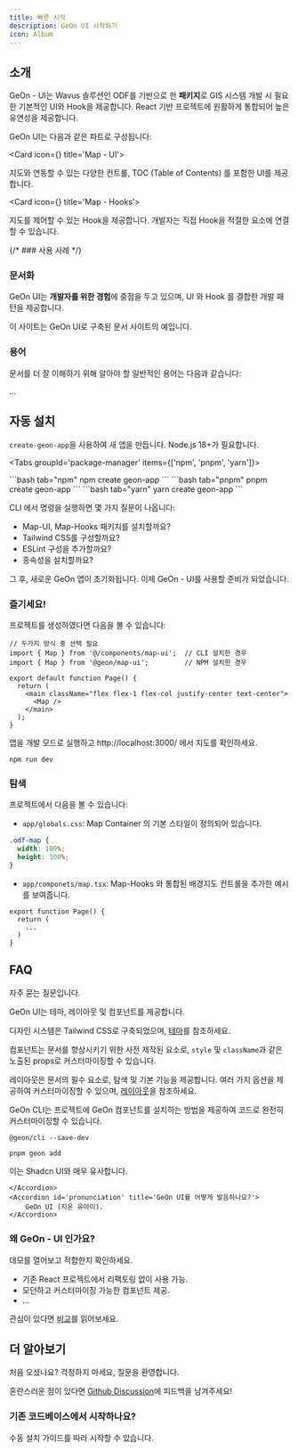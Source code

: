 ```yaml
---
title: 빠른 시작
description: GeOn UI 시작하기
icon: Album
---
```



## 소개

GeOn - UI는 Wavus 솔루션인 ODF를 기반으로 한 **패키지**로 GIS 시스템 개발 시 필요한 기본적인 UI와 Hook을 제공합니다.
React 기반 프로젝트에 원활하게 통합되어 높은 유연성을 제공합니다.

GeOn UI는 다음과 같은 파트로 구성됩니다:

<Cards>

<Card icon={<CpuIcon className="text-purple-300" />} title='Map - UI'>

지도와 연동할 수 있는 다양한 컨트롤, TOC (Table of Contents) 를 포함한 UI를 제공합니다.

</Card>

<Card icon={<PanelsTopLeft className="text-blue-300" />} title='Map - Hooks'>

지도를 제어할 수 있는 Hook을 제공합니다. 개발자는 직접 Hook을 적절한 요소에 연결할 수 있습니다.

</Card>

</Cards>

{/* ### 사용 사례 */}

### 문서화

GeOn UI는 **개발자를 위한 경험**에 중점을 두고 있으며, UI 와 Hook 를 결합한 개발 패턴을 제공합니다.

이 사이트는 GeOn UI로 구축된 문서 사이트의 예입니다.

### 용어

문서를 더 잘 이해하기 위해 알아야 할 일반적인 용어는 다음과 같습니다:

...

## 자동 설치

`create-geon-app`을 사용하여 새 앱을 만듭니다. Node.js 18+가 필요합니다.

<Tabs groupId='package-manager' items={['npm', 'pnpm', 'yarn']}>

<Tab>
```bash tab="npm"
npm create geon-app
```
</Tab>

<Tab>
```bash tab="pnpm"
pnpm create geon-app
```
</Tab>
<Tab>
```bash tab="yarn"
yarn create geon-app
```
</Tab>
</Tabs>

CLI 에서 명령을 실행하면 몇 가지 질문이 나옵니다:

- Map-UI, Map-Hooks 패키지를 설치할까요?
- Tailwind CSS를 구성할까요?
- ESLint 구성을 추가할까요?
- 종속성을 설치할까요?

그 후, 새로운 GeOn 앱이 초기화됩니다.
이제 GeOn - UI를 사용할 준비가 되었습니다.


### 즐기세요!

프로젝트를 생성하였다면 다음을 볼 수 있습니다:

```tsx title="app/page.tsx"
// 두가지 방식 중 선택 필요
import { Map } from '@/components/map-ui';  // CLI 설치한 경우   
import { Map } from '@geon/map-ui';         // NPM 설치한 경우

export default function Page() {
  return (
    <main className="flex flex-1 flex-col justify-center text-center">
      <Map />
    </main>
  );
}
```

앱을 개발 모드로 실행하고 http://localhost:3000/ 에서 지도를 확인하세요.

```package-install
npm run dev
```

### 탐색

프로젝트에서 다음을 볼 수 있습니다:

- `app/globals.css`: Map Container 의 기본 스타일이 정의되어 있습니다. 
```css
.odf-map {
  width: 100%;
  height: 100%;
}
```

- `app/componets/map.tsx`: Map-Hooks 와 통합된 배경지도 컨트롤을 추가한 예시를 보여줍니다.
```tsx
export function Page() {
  return (
    ...
  )
}
```

## FAQ

자주 묻는 질문입니다.

<Accordions>
    <Accordion id='customise' title='UI를 어떻게 커스터마이징하나요?'>

GeOn UI는 테마, 레이아웃 및 컴포넌트를 제공합니다.

디자인 시스템은 Tailwind CSS로 구축되었으며, [테마](/docs/ui/theme)를 참조하세요.

컴포넌트는 문서를 향상시키기 위한 사전 제작된 요소로, `style` 및 `className`과 같은 노출된 props로 커스터마이징할 수 있습니다.

레이아웃은 문서의 필수 요소로, 탐색 및 기본 기능을 제공합니다.
여러 가지 옵션을 제공하여 커스터마이징할 수 있으며, [레이아웃](/docs/ui/layouts)을 참조하세요.

GeOn CLI는 프로젝트에 GeOn 컴포넌트를 설치하는 방법을 제공하여 코드로 완전히 커스터마이징할 수 있습니다.

```package-install
@geon/cli --save-dev
```

```bash
pnpm geon add
```

이는 Shadcn UI와 매우 유사합니다.

    </Accordion>
    <Accordion id='pronunciation' title='GeOn UI를 어떻게 발음하나요?'>
        GeOn UI (지온 유아이).
    </Accordion>

</Accordions>

### 왜 GeOn - UI 인가요?

데모를 열어보고 적합한지 확인하세요.

- 기존 React 프로젝트에서 리팩토링 없이 사용 가능.
- 모던하고 커스터마이징 가능한 컴포넌트 제공.
- ...


관심이 있다면 [비교](/docs/ui/comparisons)를 읽어보세요.

## 더 알아보기

처음 오셨나요? 걱정하지 마세요, 질문을 환영합니다.

혼란스러운 점이 있다면 [Github Discussion](https://github.com/fuma-nama/geon-ui/discussions)에 피드백을 남겨주세요!

<Cards>
  <Card
    href="/docs/ui/page-conventions"
    title="지도 생성"
    description="지도를 생성하는 방법을 알아보세요"
  />
  <Card
    href="/docs/ui/navigation"
    title="컨트롤 추가"
    description="지도에 컨트롤을 추가하고 관리하는 방법을 알아보세요"
  />
  <Card
    href="/docs/ui/theme"
    title="TOC 관리"
    description="TOC(Table of Contents)를 관리하는 방법을 알아보세요"
  />
  <Card
    href="/docs/ui/markdown"
    title="스타일 변경"
    description="스타일을 변경하는 방법을 알아보세요"
  />
</Cards>

### 기존 코드베이스에서 시작하나요?

수동 설치 가이드를 따라 시작할 수 있습니다.

<Cards>
  <Card
    href="/docs/ui/manual-installation"
    title="수동 설치"
    description="처음부터 GeOn 앱을 만드세요"
  />
</Cards>